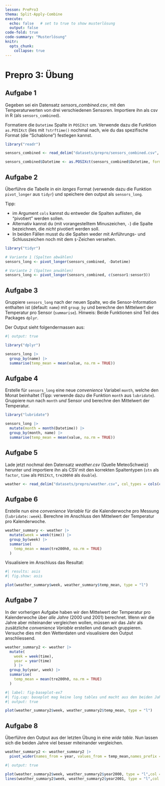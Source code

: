 ```yaml
---
lesson: PrePro3
thema: Split-Apply-Combine
execute: 
  echo: false   # set to true to show musterlösung
  output: false
code-fold: true
code-summary: "Musterlösung"
knitr:
  opts_chunk: 
    collapse: true
---
```


# Prepro 3: Übung

## Aufgabe 1

Gegeben sei ein Datensatz *sensors_combined.csv*, mit den Temperaturwerten von drei verschiedenen Sensoren. Importiere ihn als csv in R (als `sensors_combined`). 

Formatiere die `Datetime` Spalte in `POSIXct` um. Verwende dazu die Funktion `as.POSIXct` (lies mit `?strftime()` nochmal nach, wie du das spezifische Format (die "Schablone") festlegen kannst.

```r
library("readr")

sensors_combined <- read_delim("datasets/prepro/sensors_combined.csv", ",")

sensors_combined$Datetime <- as.POSIXct(sensors_combined$Datetime, format = "%d%m%Y_%H%M")
```


## Aufgabe 2

Überführe die Tabelle in ein *langes* Format (verwende dazu die Funktion `pivot_longer` aus `tidyr`) und speichere den output als `sensors_long`. 

Tipp: 

- im Argument `cols` kannst du entweder die Spalten auflisten, die "pivotiert" werden sollen. 
- Alternativ kannst du (mit vorangestelltem Minuszeichen, `-`) die Spalte bezeichnen, die *nicht* pivotiert werden soll. 
- In beiden Fällen musst du die Spalten weder mit Anführungs- und Schlusszeichen noch mit dem `$`-Zeichen versehen.


```r
library("tidyr")

# Variante 1 (Spalten abwählen)
sensors_long <- pivot_longer(sensors_combined, -Datetime) 

# Variante 2 (Spalten anwählen)
sensors_long <- pivot_longer(sensors_combined, c(sensor1:sensor3))
```


## Aufgabe 3

Gruppiere `sensors_long` nach der neuen Spalte, wo die Sensor-Information enthalten ist (default: `name`) mit `group_by` und berechne den Mittelwert der Temperatur pro Sensor (`summarise`). Hinweis: Beide Funktionen sind Teil des Packages `dplyr`.

Der Output sieht folgendermassen aus: 

```r
#| output: true

library("dplyr")

sensors_long |>
  group_by(name) |>
  summarise(temp_mean = mean(value, na.rm = TRUE))
```


## Aufgabe 4

Erstelle für `sensors_long` eine neue *convenience* Variabel `month`, welche den Monat beinhaltet (Tipp: verwende dazu die Funktion `month` aus `lubridate`). Gruppiere nun nach `month` *und* Sensor und berechne den Mittelwert der Temperatur. 

```r
library("lubridate")

sensors_long |>
  mutate(month = month(Datetime)) |>
  group_by(month, name) |>
  summarise(temp_mean = mean(value, na.rm = TRUE))
```


## Aufgabe 5

Lade jetzt nochmal den Datensatz *weather.csv* (Quelle MeteoSchweiz) herunter und importiere ihn als CSV mit den korrekten Spaltentypen (`stn` als `factor`, `time` als `POSIXct`, `tre200h0` als `double`).

```r
weather <- read_delim("datasets/prepro/weather.csv", col_types = cols(col_factor(), col_datetime("%Y%m%d%H"), col_double()), ",")
```


## Aufgabe 6

Erstelle nun eine *convenience Variable* für die Kalenderwoche pro Messung (`lubridate::week`). Berechne im Anschluss den Mittelwert der Temperatur pro Kalenderwoche.


```r
weather_summary <- weather |>
  mutate(week = week(time)) |>
  group_by(week) |>
  summarise(
    temp_mean = mean(tre200h0, na.rm = TRUE)
  )
```



Visualisiere im Anschluss das Resultat:

```r
#| results: asis
#| fig.show: asis

plot(weather_summary$week, weather_summary$temp_mean, type = "l")
```


## Aufgabe 7

In der vorherigen Aufgabe haben wir den Mittelwert der Temperatur pro Kalenderwoche über *alle Jahre* (2000 und 2001) berechnet. Wenn wir die Jahre aber miteinander vergleichen wollen, müssen wir das Jahr als zusätzliche *convenience Variable* erstellen und danach gruppieren. Versuche dies mit den Wetterdaten und visualisiere den Output anschliessend.


```r
weather_summary2 <- weather |>
  mutate(
    week = week(time),
    year = year(time)
    ) |>
  group_by(year, week) |>
  summarise(
    temp_mean = mean(tre200h0, na.rm = TRUE)
  )
```


```r
#| label: fig-baseplot-ex7
#| fig.cap: baseplot mag keine long tables und macht aus den beiden Jahren eine kontinuierliche Linie
#| output: true

plot(weather_summary2$week, weather_summary2$temp_mean, type = "l")
```


## Aufgabe 8

Überführe den Output aus der letzten Übung in eine *wide table*. Nun lassen sich die beiden Jahre viel besser miteinander vergleichen.


```r
weather_summary2 <- weather_summary2 |>
  pivot_wider(names_from = year, values_from = temp_mean,names_prefix = "year")
```

```r
#| output: true

plot(weather_summary2$week, weather_summary2$year2000, type = "l",col = "blue")
lines(weather_summary2$week, weather_summary2$year2001, type = "l",col = "red")
```
